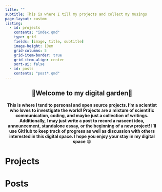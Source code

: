 ```yaml
---
title: ""
subtitle: This is where I till my projects and collect my musings
page-layout: custom
listing:
  - id: projects
    contents: "index.qmd"
    type: grid
    fields: [image, title, subtitle]
    image-height: 10em
    grid-columns: 5
    grid-item-border: true
    grid-item-align: center
    sort-ui: false
  - id: posts
    contents: "post*.qmd"
---
```


::: grid
::: {.g-col-7 .g-start-3}
# 🌳Welcome to my digital garden🌳 {style="text-align: center"}

**This is where I tend to personal and open source projects. I'm a scientist who loves to investigate the world! Projects are a mixture of scientific communication, coding, and maybe just a collection of writings. Additionally, I may just write a post to record a nascent idea, announcement, standalone essay, or the beginning of a new project! I'll use GitHub to keep track of progress as well as discussion with others interested in this digital space. I hope you enjoy your stay in my digital space** 😁
:::
:::

::: grid
::: {.panel-tabset .g-col-10 .g-start-2}
# Projects

::: {#projects}
:::

# Posts

::: {#posts}
:::
:::
:::
